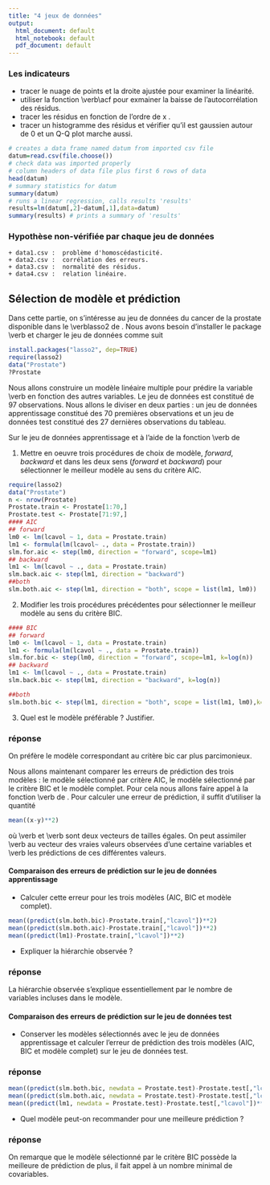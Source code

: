 ```yaml
---
title: "4 jeux de données"
output:
  html_document: default
  html_notebook: default
  pdf_document: default
---
```


### Les indicateurs 
  * tracer le nuage de points et la droite ajustée pour examiner la linéarité.
  * utiliser la fonction \verb\acf\ pour exmainer la baisse de l'autocorrélation des résidus.
  * tracer les résidus en fonction de l'ordre de x .
  * tracer un histogramme des résidus et vérifier qu'il est gaussien autour de $0$ et un Q-Q plot marche aussi. 
 


```r
# creates a data frame named datum from imported csv file
datum=read.csv(file.choose())
# check data was imported properly
# column headers of data file plus first 6 rows of data 
head(datum) 
# summary statistics for datum
summary(datum) 
# runs a linear regression, calls results 'results'
results=lm(datum[,2]~datum[,1],data=datum)  
summary(results) # prints a summary of 'results'
``` 
 
 
### Hypothèse non-vérifiée par chaque jeu de données 
    + data1.csv :  problème d'homoscédasticité. 
    + data2.csv :  corrélation des erreurs. 
    + data3.csv :  normalité des résidus. 
    + data4.csv :  relation linéaire. 
    
## Sélection de modèle et prédiction 
Dans cette partie, on s'intéresse au jeu de données du cancer de la prostate 
disponible dans le \verb\package lasso2\ de \textsf{R}.  Nous avons besoin 
d'installer le package \verb\lasso2\ et charger le jeu de données comme suit
```r
install.packages("lasso2", dep=TRUE)
require(lasso2)
data("Prostate")
?Prostate
```

Nous allons construire un modèle linéaire multiple pour prédire la variable \verb\lcavol\ en fonction des autres variables. 
Le jeu de données est constitué de 97 observations. Nous allons le diviser en deux parties : un jeu de données apprentissage 
constitué des 70 premières observations et un jeu de données test constitué des 27 dernières observations du tableau.

Sur le jeu de données apprentissage et à l'aide de la fonction \verb\step\ de \textsf{R}

1.  Mettre en oeuvre trois procédures de choix de modèle, *forward*, *backward* et dans les deux sens (*forward* et *backward*) pour sélectionner le meilleur modèle au sens du critère AIC.
```r
require(lasso2)
data("Prostate")
n <- nrow(Prostate)
Prostate.train <- Prostate[1:70,]
Prostate.test <- Prostate[71:97,]
#### AIC 
## forward 
lm0 <- lm(lcavol ~ 1, data = Prostate.train)
lm1 <- formula(lm(lcavol~ ., data = Prostate.train))
slm.for.aic <- step(lm0, direction = "forward", scope=lm1)
## backward 
lm1 <- lm(lcavol ~ ., data = Prostate.train)
slm.back.aic <- step(lm1, direction = "backward")
##both 
slm.both.aic <- step(lm1, direction = "both", scope = list(lm1, lm0))
```

2.  Modifier les trois procédures précédentes pour sélectionner le meilleur modèle au sens du critère BIC.

```r
#### BIC
## forward 
lm0 <- lm(lcavol ~ 1, data = Prostate.train)
lm1 <- formula(lm(lcavol ~ ., data = Prostate.train))
slm.for.bic <- step(lm0, direction = "forward", scope=lm1, k=log(n))
## backward 
lm1 <- lm(lcavol ~ ., data = Prostate.train)
slm.back.bic <- step(lm1, direction = "backward", k=log(n))

##both 
slm.both.bic <- step(lm1, direction = "both", scope = list(lm1, lm0),k=log(n))
```

3. Quel est le modèle préférable ? Justifier.  

### réponse 
On préfère le modèle correspondant au critère bic car plus parcimonieux.

Nous allons maintenant comparer les erreurs de prédiction des trois modèles :
le modèle sélectionné par critère AIC, le modèle sélectionné par le critère BIC et le modèle complet.
Pour cela nous allons faire appel à la fonction \verb\predict\ de \textsf{R}. Pour calculer une erreur 
de prédiction, il suffit d'utiliser la quantité 
```r
mean((x-y)**2)
```
où \verb\x\ et \verb\y\ sont deux vecteurs de tailles égales. On peut assimiler 
\verb\y\ au vecteur des vraies valeurs observées d'une certaine variables et
\verb\x\ les prédictions de ces différentes valeurs. 

#### Comparaison des erreurs de prédiction sur le jeu de données apprentissage 
   * Calculer cette erreur pour les trois modèles (AIC, BIC et modèle complet).
```r
mean((predict(slm.both.bic)-Prostate.train[,"lcavol"])**2)
mean((predict(slm.both.aic)-Prostate.train[,"lcavol"])**2)
mean((predict(lm1)-Prostate.train[,"lcavol"])**2)
```
   * Expliquer la hiérarchie observée ?

### réponse 
La hiérarchie observée s'explique essentiellement par le nombre de variables incluses dans le modèle.
   
#### Comparaison des erreurs de prédiction sur le jeu de données test 
   * Conserver les modèles sélectionnés avec le jeu de données apprentissage et calculer l'erreur de prédiction des trois modèles (AIC, BIC et modèle complet) sur le jeu de données test.
   
### réponse 
```r
mean((predict(slm.both.bic, newdata = Prostate.test)-Prostate.test[,"lcavol"])**2)
mean((predict(slm.both.aic, newdata = Prostate.test)-Prostate.test[,"lcavol"])**2)
mean((predict(lm1, newdata = Prostate.test)-Prostate.test[,"lcavol"])**2)
```
   * Quel modèle peut-on recommander pour une meilleure prédiction ?

### réponse    
On remarque que le modèle sélectionné par le critère BIC possède la meilleure de prédiction de plus, il fait appel 
à un nombre minimal de covariables.
       
